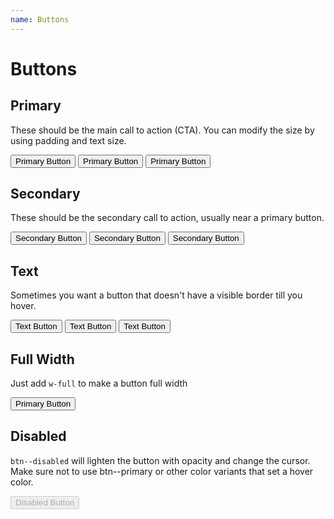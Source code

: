 ```yaml
---
name: Buttons
---
```



# Buttons

## Primary

These should be the main call to action (CTA).
You can modify the size by using padding and text size.

<Playground>
  <button class="btn btn--primary px-5 py-4 mr-4">Primary Button</button>
  <button class="btn btn--primary px-4 py-3 mr-4">Primary Button</button>
  <button class="btn btn--primary px-3 py-2 text-sm mr-4">
    Primary Button
  </button>
</Playground>

## Secondary

These should be the secondary call to action, usually near a primary button.

<Playground>
  <button class="btn btn--secondary px-5 py-4 mr-4">Secondary Button</button>
  <button class="btn btn--secondary px-4 py-3 mr-4">Secondary Button</button>
  <button class="btn btn--secondary px-3 py-2 text-sm mr-4">
    Secondary Button
  </button>
</Playground>

## Text

Sometimes you want a button that doesn't have a visible border till you hover.

<Playground>
  <button class="btn text-blue hover:bg-whiteSmoke px-4 py-3 mr-4">
    Text Button
  </button>
  <button class="btn text-steel hover:bg-whiteSmoke px-4 py-3 mr-4">
    Text Button
  </button>
  <button class="btn text-red hover:bg-whiteSmoke px-4 py-3 mr-4">
    Text Button
  </button>
</Playground>

## Full Width

Just add `w-full` to make a button full width

<Playground>
  <button class="btn btn--primary px-5 py-4 mr-4 w-full">Primary Button</button>
</Playground>

## Disabled

`btn--disabled` will lighten the button with opacity and change the cursor.
Make sure not to use btn--primary or other color variants that set a hover color.

<Playground>
  <button disabled class="btn btn--disabled bg-blue text-white px-5 py-4 mr-4">
    Disabled Button
  </button>
</Playground>
